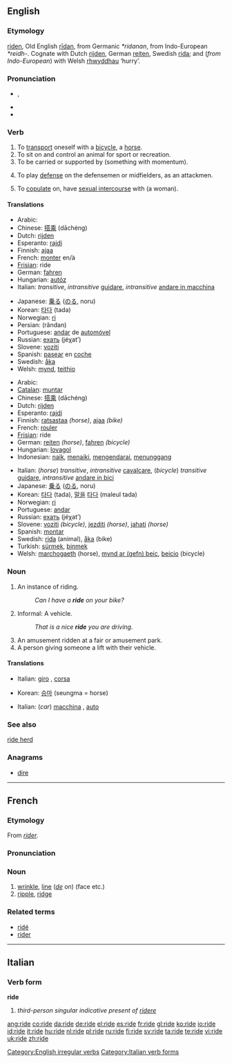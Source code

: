 ==English==

===Etymology===
{{ME.}} [[riden]], Old English [[ridan|rīdan]], from Germanic ''*ridanan'', from Indo-European ''*reidh-''. Cognate with Dutch [[rijden]], German [[reiten]], Swedish [[rida]]; and (''from Indo-European'') with Welsh [[rhwyddhau]] ‘hurry’.

===Pronunciation===
* {{IPA|/raɪd/}}, {{SAMPA|/raId/}}
* {{audio|en-us-ride.ogg|Audio (US)}}
* {{rhymes|aɪd}}

===Verb===
{{en-verb|rides|riding|rode|ridden}}

# To [[transport]] oneself with a [[bicycle]], a [[horse]].
# To sit on and control an animal for sport or recreation.
# To be carried or supported by (something with momentum).
# {{lacrosse}} To play [[defense]] on the defensemen or midfielders, as an attackmen.
# To [[copulate]] on, have [[sexual intercourse]] with (a woman). <!--since 1250-->

====Translations====
{{trans-top|in a vehicle}}
* Arabic: {{ARchar|[[ركب]]}} {{IPAchar|(rákeba)}}
* Chinese: [[搭乘]] (dāchéng)
* Dutch: [[rijden]]
* Esperanto: [[rajdi]]
* Finnish: [[ajaa]]
* French: [[monter]] en/à
* [[Frisian]]: ride
* German: [[fahren]]
* Hungarian: [[autóz]]
* Italian: ''transitive'', ''intransitive'' [[guidare]], ''intransitive'' [[andare in macchina]]
{{trans-mid}}
* Japanese: [[乗る]] ([[のる]], noru)
* Korean: [[타다]] (tada)
* Norwegian: [[ri]]
* Persian: {{FAchar|[[راندن]]}} (rândan)
* Portuguese: [[andar]] de [[automóvel]]
* Russian: [[ехать]] (jéχat’)
* Slovene: [[voziti]]
* Spanish: [[pasear]] en [[coche]]
* Swedish: [[åka]]
* Welsh: [[mynd]], [[teithio]]
{{trans-bottom}}

{{trans-top|horse, bicycle}}
* Arabic: {{ARchar|[[ركب]]}} {{IPAchar|(rákeba)}}
* [[Catalan]]: [[muntar]]
* Chinese: [[搭乘]] (dāchéng)
* Dutch: [[rijden]]
* Esperanto: [[rajdi]]
* Finnish: [[ratsastaa]] ''(horse)'', [[ajaa]] ''(bike)''
* French: [[rouler]]
* [[Frisian]]: ride
* German: [[reiten]] ''(horse)'', [[fahren]] ''(bicycle)''
* Hungarian: [[lovagol]]
* Indonesian: [[naik]], [[naik|menaiki]], [[kendara|mengendarai]], [[tunggang|menunggang]]
{{trans-mid}}
* Italian: (''horse'') ''transitive'', ''intransitive'' [[cavalcare]], (''bicycle'') ''transitive'' [[guidare]], ''intransitive'' [[andare in bici]]
* Japanese: [[乗る]] ([[のる]], noru)
* Korean: [[타다]] (tada), [[말|말을]] [[타다]] (maleul tada)
* Norwegian: [[ri]]
* Portuguese: [[andar]]
* Russian: [[ехать]] (jéχat’)
* Slovene: [[voziti]] ''(bicycle)'', [[jezditi]] ''(horse)'', [[jahati]] ''(horse)''
* Spanish: [[montar]]
* Swedish: [[rida]] (animal), [[åka]] (bike)
* Turkish: [[sürmek]], [[binmek]]
* Welsh: [[marchogaeth]] (horse), [[mynd ar (gefn) beic]], [[beicio]] (bicycle)
{{trans-bottom}}

===Noun===
{{en-noun}}

# An instance of riding.
#: ''Can I have a '''ride''' on your bike?''
# Informal: A vehicle.
#: ''That is a nice '''ride''' you are driving.''
# An amusement ridden at a fair or amusement park.
# A person giving someone a lift with their vehicle.

====Translations====
{{trans-top|instance of riding}}
* Italian: [[giro]] {{m}}, [[corsa]] {{f}}
{{trans-mid}}
* Korean: [[승마]] (seungma = horse)
{{trans-bottom}}

{{trans-top|vehicle}}
* Italian: (''car'') [[macchina]] {{f}}, [[auto]] {{f}}
{{trans-mid}}
{{trans-bottom}}

===See also===
[[ride herd]]

===Anagrams===
* [[dire]]

[[Category:English irregular verbs]]

----

==French==

===Etymology===
From ''[[rider#French|rider]]''.

===Pronunciation===
{{IPA|/ʀid/}}

===Noun===
{{fr-noun|f}}

# [[wrinkle]], [[line]] (''[[de]]'' on) (face etc.)
# [[ripple]], [[ridge]]

===Related terms===
* [[ridé]]
* [[rider]]

----

==Italian==

===Verb form===
'''ride'''

# ''third-person singular indicative present of [[ridere]]''

[[Category:Italian verb forms]]

[[ang:ride]]
[[co:ride]]
[[da:ride]]
[[de:ride]]
[[el:ride]]
[[es:ride]]
[[fr:ride]]
[[gl:ride]]
[[ko:ride]]
[[io:ride]]
[[id:ride]]
[[it:ride]]
[[hu:ride]]
[[nl:ride]]
[[pl:ride]]
[[ru:ride]]
[[fi:ride]]
[[sv:ride]]
[[ta:ride]]
[[te:ride]]
[[vi:ride]]
[[uk:ride]]
[[zh:ride]]